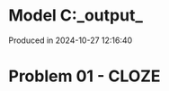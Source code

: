 # Model C:\Users\pedrocruz\Documents\GitHub\pyequa\examples\cloze\_output_

Produced in 2024-10-27 12:16:40

# Problem 01 - CLOZE
